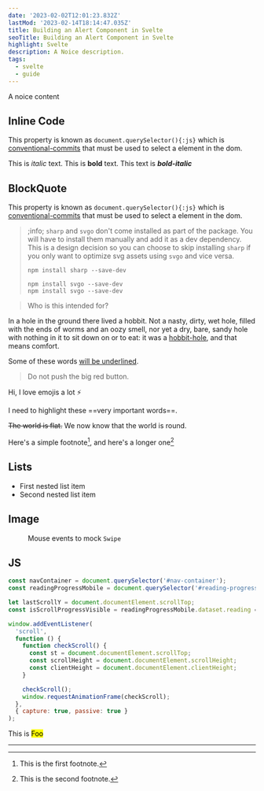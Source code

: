 ```yaml
---
date: '2023-02-02T12:01:23.832Z'
lastMod: '2023-02-14T18:14:47.035Z'
title: Building an Alert Component in Svelte
seoTitle: Building an Alert Component in Svelte
highlight: Svelte
description: A Noice description.
tags:
  - svelte
  - guide
---
```



A noice content

## Inline Code

This property is known as `document.querySelector(){:js}` which is [conventional-commits](https://www.conventionalcommits.org/en/v1.0.0/) that must be used to select a element in the dom.

This is *italic* text. This is **bold** text. This text is ***bold-italic***


## BlockQuote

This property is known as `document.querySelector(){:js}` which is [conventional-commits](https://www.conventionalcommits.org/en/v1.0.0/) that must be used to select a element in the dom.

> ;info;
> `sharp` and `svgo` don't come installed as part of the package. You will have to install them manually and add it as a dev dependency. This is a design decision so you can choose to skip installing
> `sharp`
> if you only want to optimize svg assets using `svgo` and vice versa.
>
> ```console
> npm install sharp --save-dev
> ```
>
> ```console showLineNumbers
> npm install svgo --save-dev
> npm install svgo --save-dev
> ```

> Who is this intended for?

In a hole in the ground there lived a hobbit. Not a nasty, dirty, wet hole, filled with the ends
of worms and an oozy smell, nor yet a dry, bare, sandy hole with nothing in it to sit down on or to
eat: it was a [hobbit-hole][1], and that means comfort.

[1]: https://en.wikipedia.org/wiki/Hobbit#Lifestyle "Hobbit lifestyles"

Some of these words <ins>will be underlined</ins>.

> Do not push the big red button.

Hi, I love emojis a lot :zap:

I need to highlight these ==very important words==.

~~The world is flat.~~ We now know that the world is round.

Here's a simple footnote[^boo], and here's a longer one[^foo]

## Lists

* First nested list item
* Second nested list item

## Image

<Figure alt="Mouse events to mock Swipe" src={image2}>
  Mouse events to mock <code>Swipe</code>
</Figure>

## JS

```js {4} showLineNumbers title="appConfig.js"
const navContainer = document.querySelector('#nav-container');
const readingProgressMobile = document.querySelector('#reading-progress');

let lastScrollY = document.documentElement.scrollTop;
const isScrollProgressVisible = readingProgressMobile.dataset.reading === 'true';

window.addEventListener(
  'scroll',
  function () {
    function checkScroll() {
      const st = document.documentElement.scrollTop;
      const scrollHeight = document.documentElement.scrollHeight;
      const clientHeight = document.documentElement.clientHeight;
    }

    checkScroll();
    window.requestAnimationFrame(checkScroll);
  },
  { capture: true, passive: true }
);
```

This is <mark>Foo</mark>

***

[^boo]: This is the first footnote.

[^foo]: This is the second footnote.
